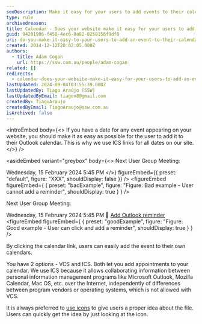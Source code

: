 ```yaml
---
seoDescription: Make it easy for your users to add events to their calendar with ICS links and icons.
type: rule
archivedreason:
title: Calendar - Does your website make it easy for your users to add an event to their calendar?
guid: 94201906-f458-4ec6-8a82-8258156f9df8
uri: do-you-make-it-easy-to-your-users-to-add-an-event-to-their-calendar
created: 2014-12-12T20:02:05.000Z
authors:
  - title: Adam Cogan
    url: https://ssw.com.au/people/adam-cogan
related: []
redirects:
  - calendar-does-your-website-make-it-easy-for-your-users-to-add-an-event-to-their-calendar
lastUpdated: 2024-09-04T03:55:39.000Z
lastUpdatedBy: Tiago Araújo [SSW]
lastUpdatedByEmail: tiagov8@gmail.com
createdBy: TiagoAraujo
createdByEmail: TiagoAraujo@ssw.com.au
isArchived: false
---
```


<introEmbed
  body={<>
If you have a date for any event appearing on your website, you should make it as easy as possible for the user to add it to their Outlook calendar. This is why we use ICS links for all dates on our site.
  </>}
/>

<asideEmbed
  variant="greybox"
  body={<>
    Next User Group Meeting:

Wednesday, 15 February 2024 5:45 PM
  </>}
  figureEmbed={{
    preset: "default",
    figure: "XXX",
    shouldDisplay: false
  }}
/>
<figureEmbed figureEmbed={ {
  preset: "badExample",
  figure: "Figure: Bad example - User cannot add a reminder",
  shouldDisplay: true
} } />

Next User Group Meeting:

Wednesday, 15 February 2024 5:45 PM
📅 [Add Outlook reminder](https://www.w3.org/2002/12/cal/rfc2445.html)
<figureEmbed figureEmbed={ {
  preset: "goodExample",
  figure: "Figure: Good example - User can click and add a reminder",
  shouldDisplay: true
} } />


By clicking the calendar link, users can easily add the event to their own calendars.

You have 2 options - VCS and ICS. Both let you add appointments to your calendar. We use ICS because it allows collaborating information between personal information management programs like Microsoft Outlook, Mozilla Calendar, Mac OS, etc. over the Internet, independently of differences between program vendors or operating systems, which is not allowed with VCS.

It is always preferred to [use icons](/use-icons-to-not-surprise-users) to give users a proper idea about the file. Users can quickly get the idea by just looking at the icon.
